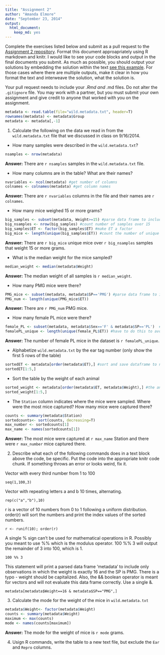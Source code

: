 ```yaml
---
title: "Assignment 2"
author: "Amanda Elmore"
date: "September 23, 2014"
output:
  html_document:
    keep_md: yes
---
```


Complete the exercises listed below and submit as a pull request to the [Assignment 2 repository](http://www.github.com/microbialinformatics/assignment02).  Format this document approapriately using R markdown and knitr. I would like to see your code blocks and output in the final documents you submit. As much as possible, you should output your solutions by embedding the solution within the text [see this example](https://github.com/microbialinformatics/assignment02/blob/master/example.Rmd). For those cases where there are multiple outputs, make it clear in how you format the text and interweave the solution, what the solution is.

Your pull request needs to include your *.Rmd and *.md files. Do not alter the `.gitignore` file. You may work with a partner, but you must submit your own assignment and give credit to anyone that worked with you on the assignment.

```r
metadata <- read.table(file="wild.metadata.txt", header=T)
rownames(metadata) <- metadata$Group
metadata <- metadata[,-1]
```

1.  Calculate the following on the data we read in from the `wild.metadata.txt` file that we discussed in class on 9/16/2014.

  * How many samples were described in the `wild.metadata.txt`?
  
```r
nsamples <- nrow(metadata)
```

**Answer:** There are `r nsamples` samples in the `wild.metadata.txt` file.
  
  
  * How many columns are in the table? What are their names?

```r
nvariables <- ncol(metadata) #get number of columns
colnames <- colnames(metadata) #get column names
```

**Answer:** There are `r nvariables` columns in the file and their names are `r colnames`.
  
  * How many mice weighed 15 or more grams?
```r
big_samples <- subset(metadata, Weight>=15) #parse data frame to include only heavy samples
big_nsamples <- nrow(big_samples) #count number of samples over 15
big_samples$ET <- factor(big_samples$ET) #make ET a factor 
big_mice <- length(unique(big_samples$ET)) #count the number of unique mice over 15 grams
```

**Answer:** There are `r big_mice` unique mice over `r big_nsamples` samples that weight 15 or more grams.
  
  * What is the median weight for the mice sampled?
```r
median_weight <- median(metadata$Weight)
```

**Answer:** The median weight of all samples is `r median_weight`.
  
  * How many PMG mice were there?
```r
PMG_mice <- subset(metadata, metadata$SP=='PMG') #parse data frame to include only PMG mice
PMG_num <- length(unique(PMG_mice$ET))
```

**Answer:** There are `r PMG_num` PMG mice.
  
  * How many female PL mice were there?
```r
female_PL <- subset(metadata, metadata$Sex=='F' & metadata$SP=='PL')  #parse data table to be only female PL mice
femalePL_unique <- length(unique(female_PL$ET)) #have to do this to avoid repeat samples from same mouse
```

**Answer:** The number of female PL mice in the dataset is `r femalePL_unique `.

  * Alphabetize `wild.metadata.txt` by the ear tag number (only show the first 5 rows of the table)
  
```r
sortedET <- metadata[order(metadata$ET),] #sort and save dataframe to new varible
sortedET[1:5,]
```  
  
  
  * Sort the table by the weight of each animal
```r
sorted_weight <- metadata[order(metadata$ET, metadata$Weight),] #the animals are sorted and each animal is sorted by weight
sorted_weight[1:5,]
```  

  * The `Station` column indicates where the mice were sampled. Where were the most mice captured? How many mice were captured there?
```r
counts <- summary(metadata$Station)
sortedcounts<- sort(counts, decreasing=T)
max_number <- sortedcounts[1]
max_name <- names(sortedcounts[1])
```
  
**Answer:** The most mice were captured at `r max_name` Station and there were `r max_number` mice captured there.

2.	Describe what each of the following commands does in a text block above the code, be specific. Put the code into the appropriate knitr code chunk. If something throws an error or looks weird, fix it.


Vector with every third number from 1 to 100 
```
seq(1,100,3)

```

Vector with repeating letters a and b 10 times, alternating.
```
rep(c("a","b"),10)
```

r is a vector of 10 numbers from 0 to 1 following a uniform distribution. order(r) will sort the numbers and print the index values of the sorted numbers.
```
r <- runif(10); order(r)
```

A single % sign can't be used for mathematical operations in R. Possibly you meant to use %% which is the modulus operator. 100 %% 3 will output the remainder of 3 into 100, which is 1.
```
100 %% 3
```

This statement will print a parsed data frame 'metadata' to include only observations in which the weight is exactly 16 and the SP is PMG. There is a typo - weight should be capitalized. Also, the && boolean operator is meant for vectors and will not evaluate this data frame correctly. Use a single &.
```
metadata[metadata$Weight==16 & metadata$SP=="PMG",]
```


3.	Calculate the mode for the weight of the mice in `wild.metadata.txt`
```r
metadata$Weight<- factor(metadata$Weight)
counts <- summary(metadata$Weight)
maximum <- max(counts)
mode <- names(counts[maximum])
```
**Answer:** The mode for the weight of mice is `r mode` grams.

4.	Usign R commands, write the table to a new text file, but exclude the `Ear` and `Repro` columns.

